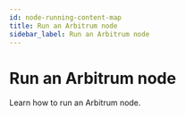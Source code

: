 ```yaml
---
id: node-running-content-map
title: Run an Arbitrum node
sidebar_label: Run an Arbitrum node
---
```



# Run an Arbitrum node 

Learn how to run an Arbitrum node.
<div
  style={{
    display: 'grid',
    gridTemplateColumns: 'repeat(auto-fit, minmax(300px, 1fr))',
    gap: '20px',
  }}
>
  <Card
    title="What node should I run?"
    description="Overview of node types."
    href="/run-arbitrum-node/node-types"
    target="_blank"
  />
  <Card
    title="Run a full node"
    description="Installation and configuration."
    href="/run-arbitrum-node/run-full-node"
    target="_blank"
  />
  <Card
    title="Run a local dev node"
    description="Installation and configuration."
    href="/run-arbitrum-node/run-local-dev-node"
    target="_blank"
  />
  <Card
    title="Run a validator node"
    description="Installation and configuration."
    href="/run-arbitrum-node/more-types/run-validator-node"
    target="_blank"
  />
  <Card
    title="Run a full Orbit node"
    description="Installation and configuration."
    href="/node-running/how-tos/running-an-orbit-node"
    target="_blank"
  />
  <Card
    title="Data Availability Committees"
    description="Setup an Orbit AnyTrust node."
    href="/run-arbitrum-node/data-availability-committees/get-started"
    target="_blank"
  />
  <Card
    title="Run an archive node"
    description="Installation and configuration."
    href="/run-arbitrum-node/more-types/run-archive-node"
    target="_blank"
  />
  <Card
    title="Run a Classic node"
    description="Installation and configuration."
    href="/run-arbitrum-node/more-types/run-classic-node"
    target="_blank"
  />
  <Card
    title="Use a node provider"
    description="Infrastructure node list."
    href="/build-decentralized-apps/reference/node-providers"
    target="_blank"
  />
  <Card
    title="Beacon Chain RPC providers"
    description="Beacon Chain provider list."
    href="/run-arbitrum-node/l1-ethereum-beacon-chain-rpc-providers"
    target="_blank"
  />
  <Card
    title="Run a feed relay"
    description="Installation and configuration."
    href="/run-arbitrum-node/sequencer/run-feed-relay"
    target="_blank"
  />
  <Card
    title="Read the sequencer feed"
    description="Installation and configuration."
    href="/run-arbitrum-node/sequencer/read-sequencer-feed"
    target="_blank"
  />
  <Card
    title="Run a Sequencer Coordination Manager (SQM)"
    description="Installation and configuration."
    href="/run-arbitrum-node/sequencer/run-sequencer-coordination-manager"
    target="_blank"
  />
  <Card
    title="ArbOS software releases"
    description="ArbOS release list."
    href="/run-arbitrum-node/arbos-releases/overview"
    target="_blank"
  />
</div>
